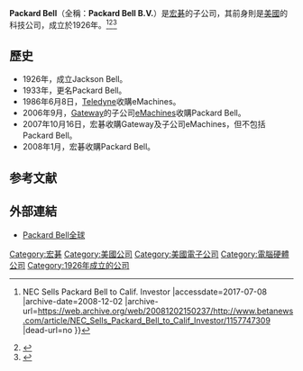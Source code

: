 {{Infobox company
| name = Packard Bell
| name_en = Packard Bell B.V.
| logo =
| logo_size = 100
| logo_caption = 
| image = File:Herbert Zwiebel or Herb Bell founder of PackardBell 1933-1971.jpg
| image_size = 200
| image_caption = 
| type = [[私人公司|私人公司]]
| trading_name = 
| native_name = 
| native_name_lang = 
| other_name = 
| traded_as = 
| com_code = 
| ROC_UBN = 
| JPN_CN = 
| fate = 
| predecessor = 
| successor = 
| foundation = {{Start date and age|df=yes|1926}}
| defunct = 
| location = {{USA}}[[加利福尼亞州|加利福尼亞州]][[洛杉磯|洛杉磯]]
| locations = 
| area_served = 全球
| founder = 
| key_people = [[Leon_Packard|Leon Packard]]、[[Herbert_Bell|Herbert Bell]]、[[Beny_Alagem|Beny Alagem]]
| industry = 
| products = 
| services = 
| revenue = 
| operating_income = 
| net_income = 
| aum = 
| assets = 
| equity = 
| owner = 
| num_employees = 
| num_employees_year = 
| parent = [[宏碁|宏碁]]
| divisions = 
| subsid = 
| homepage = {{URL|http://www.packardbell.com/index.html}}
| slogan = 
| capital = 
| market_value = 
| P/E_ratio = 
| earnings_per_share = 
| net_asset_value = 
| accounting_period = 
| major_shareholder = 
| footnotes = 
}}

'''Packard Bell'''（全稱：'''Packard Bell B.V.'''）是[[宏碁|宏碁]]的子公司，其前身則是[[美國|美國]]的科技公司，成立於1926年。<ref>{{Cite web |url=http://www.betanews.com/article/NEC_Sells_Packard_Bell_to_Calif_Investor/1157747309 |title=BetaNews {{!}} NEC Sells Packard Bell to Calif. Investor |accessdate=2017-07-08 |archive-date=2008-12-02 |archive-url=https://web.archive.org/web/20081202150237/http://www.betanews.com/article/NEC_Sells_Packard_Bell_to_Calif_Investor/1157747309 |dead-url=no }}</ref><ref>{{Cite web |url=https://arstechnica.com/news.ars/post/20070807-lenovo-close-to-acquiring-packard-bell.html |title=Lenovo close to acquiring Packard Bell |accessdate=2017-07-08 |archive-date=2008-12-10 |archive-url=https://web.archive.org/web/20081210102322/http://arstechnica.com/news.ars/post/20070807-lenovo-close-to-acquiring-packard-bell.html |dead-url=no }}</ref><ref>{{Cite web |url=http://www.washingtonpost.com/wp-dyn/content/article/2008/01/31/AR2008013101390.html |title=Acer Buys 75 Percent of Packard Bell – Washington Post |accessdate=2017-07-08 |archive-date=2011-06-28 |archive-url=https://web.archive.org/web/20110628212928/http://www.washingtonpost.com/wp-dyn/content/article/2008/01/31/AR2008013101390.html |dead-url=no }}</ref>

== 歷史 ==
* 1926年，成立Jackson Bell。
* 1933年，更名Packard Bell。
* 1986年6月8日，[[Teledyne|Teledyne]]收購eMachines。
* 2006年9月，[[Gateway|Gateway]]的子公司[[eMachines|eMachines]]收購Packard Bell。
* 2007年10月16日，宏碁收購Gateway及子公司eMachines，但不包括Packard Bell。
* 2008年1月，宏碁收購Packard Bell。

== 参考文献 ==
{{Reflist}}

== 外部連結 ==
* {{en}}[http://www.packardbell.com/index.html Packard Bell全球]{{Wayback|url=http://www.packardbell.com/index.html |date=20170710043800 }}

[[Category:宏碁|Category:宏碁]]
[[Category:美國公司|Category:美國公司]]
[[Category:美國電子公司|Category:美國電子公司]]
[[Category:電腦硬體公司|Category:電腦硬體公司]]
[[Category:1926年成立的公司|Category:1926年成立的公司]]